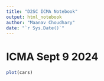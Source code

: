 ```yaml
---
title: "D2SC ICMA Notebook"
output: html_notebook
author: "Maanav Choudhary"
date: "`r Sys.Date()`"
---
```


# ICMA Sept 9 2024

```r
plot(cars)
```

